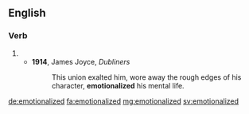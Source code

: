 ==English==

===Verb===
{{head|en|verb form}}

# {{en-past of|emotionalize}}
#* '''1914''', James Joyce, ''Dubliners''
#*: This union exalted him, wore away the rough edges of his character, '''emotionalized''' his mental life.

[[de:emotionalized]]
[[fa:emotionalized]]
[[mg:emotionalized]]
[[sv:emotionalized]]